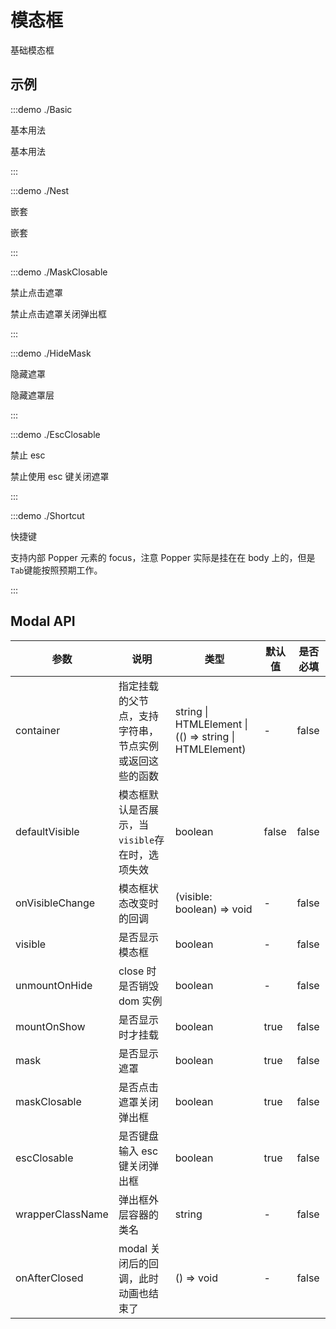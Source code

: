 # 模态框

基础模态框

## 示例

:::demo ./Basic

基本用法

基本用法

:::

:::demo ./Nest

嵌套

嵌套

:::

:::demo ./MaskClosable

禁止点击遮罩

禁止点击遮罩关闭弹出框

:::

:::demo ./HideMask

隐藏遮罩

隐藏遮罩层

:::

:::demo ./EscClosable

禁止 esc

禁止使用 esc 键关闭遮罩

:::

:::demo ./Shortcut

快捷键

支持内部 Popper 元素的 focus，注意 Popper 实际是挂在在 body 上的，但是`Tab`键能按照预期工作。

:::

## Modal API

| 参数 | 说明 | 类型 | 默认值 | 是否必填 |
| --- | --- | --- | --- | --- |
| container | 指定挂载的父节点，支持字符串，节点实例或返回这些的函数 | string \| HTMLElement \| (() => string \| HTMLElement) | - | false |
| defaultVisible | 模态框默认是否展示，当`visible`存在时，选项失效 | boolean | false | false |
| onVisibleChange | 模态框状态改变时的回调 | (visible: boolean) => void | - | false |
| visible | 是否显示模态框 | boolean | - | false |
| unmountOnHide | close 时是否销毁 dom 实例 | boolean | - | false |
| mountOnShow | 是否显示时才挂载 | boolean | true | false |
| mask | 是否显示遮罩 | boolean | true | false |
| maskClosable | 是否点击遮罩关闭弹出框 | boolean | true | false |
| escClosable | 是否键盘输入 esc 键关闭弹出框 | boolean | true | false |
| wrapperClassName | 弹出框外层容器的类名 | string | - | false |
| onAfterClosed | modal 关闭后的回调，此时动画也结束了 | () => void | - | false |
